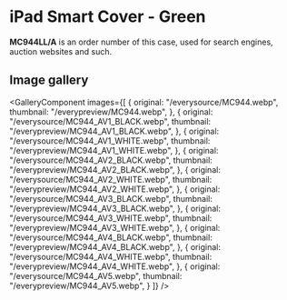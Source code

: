 
# iPad Smart Cover - Green

<Callout type='info' emoji='👉🏻'>**MC944LL/A** is an order number of this case, used for search engines, auction websites and such.</Callout>

## Image gallery

<GalleryComponent
    images={[
      {
        original: "/everysource/MC944.webp",
        thumbnail: "/everypreview/MC944.webp",
      },
      {
        original: "/everysource/MC944_AV1_BLACK.webp",
        thumbnail: "/everypreview/MC944_AV1_BLACK.webp",
      },
      {
        original: "/everysource/MC944_AV1_WHITE.webp",
        thumbnail: "/everypreview/MC944_AV1_WHITE.webp",
      },
      {
        original: "/everysource/MC944_AV2_BLACK.webp",
        thumbnail: "/everypreview/MC944_AV2_BLACK.webp",
      },
      {
        original: "/everysource/MC944_AV2_WHITE.webp",
        thumbnail: "/everypreview/MC944_AV2_WHITE.webp",
      },
      {
        original: "/everysource/MC944_AV3_BLACK.webp",
        thumbnail: "/everypreview/MC944_AV3_BLACK.webp",
      },
      {
        original: "/everysource/MC944_AV3_WHITE.webp",
        thumbnail: "/everypreview/MC944_AV3_WHITE.webp",
      },
      {
        original: "/everysource/MC944_AV4_BLACK.webp",
        thumbnail: "/everypreview/MC944_AV4_BLACK.webp",
      },
      {
        original: "/everysource/MC944_AV4_WHITE.webp",
        thumbnail: "/everypreview/MC944_AV4_WHITE.webp",
      },
      {
        original: "/everysource/MC944_AV5.webp",
        thumbnail: "/everypreview/MC944_AV5.webp",
      }
    ]}
  />
